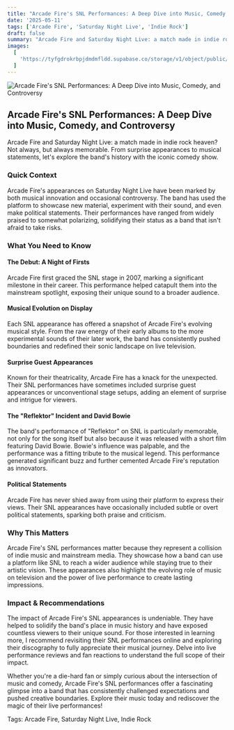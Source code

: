 ```yaml
---
title: "Arcade Fire's SNL Performances: A Deep Dive into Music, Comedy, and Controversy"
date: '2025-05-11'
tags: ['Arcade Fire', 'Saturday Night Live', 'Indie Rock']
draft: false
summary: "Arcade Fire and Saturday Night Live: a match made in indie rock heaven? Not always, but always memorable. From surprise appearances to musical statements, let's explore the band's history with the iconic comedy show."
images:
  [
    'https://tyfgdrokrbpjdmdmfldd.supabase.co/storage/v1/object/public/image/2025-05-11-12-04-26-441+02-00.jpg',
  ]
---
```


![Arcade Fire's SNL Performances: A Deep Dive into Music, Comedy, and Controversy](https://tyfgdrokrbpjdmdmfldd.supabase.co/storage/v1/object/public/image/2025-05-11-12-04-26-441+02-00.jpg)

## Arcade Fire's SNL Performances: A Deep Dive into Music, Comedy, and Controversy

Arcade Fire and Saturday Night Live: a match made in indie rock heaven? Not always, but always memorable. From surprise appearances to musical statements, let's explore the band's history with the iconic comedy show.

### Quick Context

Arcade Fire's appearances on Saturday Night Live have been marked by both musical innovation and occasional controversy. The band has used the platform to showcase new material, experiment with their sound, and even make political statements. Their performances have ranged from widely praised to somewhat polarizing, solidifying their status as a band that isn't afraid to take risks.

### What You Need to Know

#### The Debut: A Night of Firsts

Arcade Fire first graced the SNL stage in 2007, marking a significant milestone in their career. This performance helped catapult them into the mainstream spotlight, exposing their unique sound to a broader audience.

#### Musical Evolution on Display

Each SNL appearance has offered a snapshot of Arcade Fire's evolving musical style. From the raw energy of their early albums to the more experimental sounds of their later work, the band has consistently pushed boundaries and redefined their sonic landscape on live television.

#### Surprise Guest Appearances

Known for their theatricality, Arcade Fire has a knack for the unexpected. Their SNL performances have sometimes included surprise guest appearances or unconventional stage setups, adding an element of surprise and intrigue for viewers.

#### The "Reflektor" Incident and David Bowie

The band's performance of "Reflektor" on SNL is particularly memorable, not only for the song itself but also because it was released with a short film featuring David Bowie. Bowie's influence was palpable, and the performance was a fitting tribute to the musical legend. This performance generated significant buzz and further cemented Arcade Fire's reputation as innovators.

#### Political Statements

Arcade Fire has never shied away from using their platform to express their views. Their SNL appearances have occasionally included subtle or overt political statements, sparking both praise and criticism.

### Why This Matters

Arcade Fire's SNL performances matter because they represent a collision of indie music and mainstream media. They showcase how a band can use a platform like SNL to reach a wider audience while staying true to their artistic vision. These appearances also highlight the evolving role of music on television and the power of live performance to create lasting impressions.

### Impact & Recommendations

The impact of Arcade Fire's SNL appearances is undeniable. They have helped to solidify the band's place in music history and have exposed countless viewers to their unique sound. For those interested in learning more, I recommend revisiting their SNL performances online and exploring their discography to fully appreciate their musical journey. Delve into live performance reviews and fan reactions to understand the full scope of their impact.

Whether you're a die-hard fan or simply curious about the intersection of music and comedy, Arcade Fire's SNL performances offer a fascinating glimpse into a band that has consistently challenged expectations and pushed creative boundaries. Explore their music today and rediscover the magic of their live performances!

Tags: Arcade Fire, Saturday Night Live, Indie Rock
